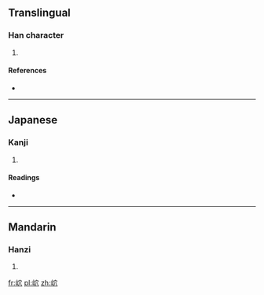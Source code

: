 ==Translingual==

===Han character===
{{Han char|rn=46|rad=山|as=05|sn=8|four=2378<sub>2</sub>|canj=山十金 (UJC)|ids=⿰[[山]][[穴]]}}

# {{defn|Han|sort=山05}}

====References====
* {{Han ref|kx=0309.070|dkj=07973|dj=0609.040|hdz=10768.140|uh=5CA4|ud=23716|bh=CC5C|bd=52316}}

----

==Japanese==

===Kanji===
{{ja-kanji|grade=|rs=山05}}

# {{defn|lang=ja|sort=山05}}

====Readings====
* {{ja-readings|on=[[けつ]] (ketsu), [[けち]] (kechi)|kun=}}

----

==Mandarin==

===Hanzi===
{{cmn-hanzi|pin=[[xué]] ([[xue2]])|wg=hsüeh<sup>2</sup>}}

# {{defn|lang=cmn|sort=山05}}

[[fr:岤]]
[[pl:岤]]
[[zh:岤]]